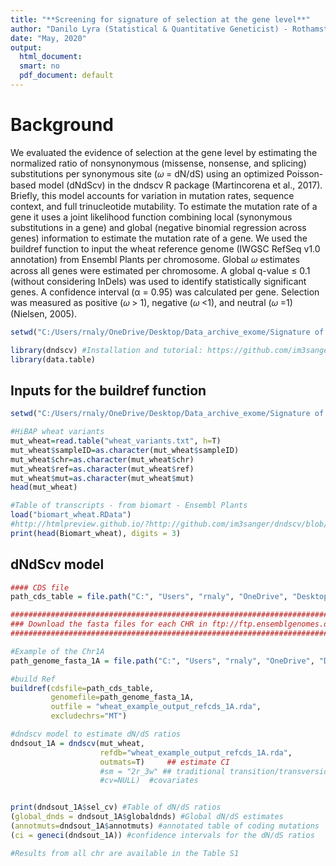 ---
title: "**Screening for signature of selection at the gene level**"
author: "Danilo Lyra (Statistical & Quantitative Geneticist) - Rothamsted Research - CAS"
date: "May, 2020"
output:
  html_document:
  smart: no
  pdf_document: default
---

# Background
We evaluated the evidence of selection at the gene level by estimating the normalized ratio of nonsynonymous (missense, nonsense, and splicing) substitutions per synonymous site (𝜔 = dN/dS) using an optimized Poisson-based model (dNdScv) in the dndscv R package (Martincorena et al., 2017). Briefly, this model accounts for variation in mutation rates, sequence context, and full trinucleotide mutability. To estimate the mutation rate of a gene it uses a joint likelihood function combining local (synonymous substitutions in a gene) and global (negative binomial regression across genes) information to estimate the mutation rate of a gene. We used the buildref function to input the wheat reference genome (IWGSC RefSeq v1.0 annotation) from Ensembl Plants per chromosome. Global 𝜔 estimates across all genes were estimated per chromosome. A global q-value ≤ 0.1 (without considering InDels) was used to identify statistically significant genes. A confidence interval (α = 0.95) was calculated per gene. Selection was measured as positive (𝜔 > 1), negative (𝜔 <1), and neutral (𝜔 =1) (Nielsen, 2005).


```{r packages, echo=T, message=FALSE, results=FALSE, warning = FALSE}
setwd("C:/Users/rnaly/OneDrive/Desktop/Data_archive_exome/Signature of selection")

library(dndscv) #Installation and tutorial: https://github.com/im3sanger/dndscv
library(data.table)

```

## Inputs for the buildref function 

```{r Data input, echo=T}
setwd("C:/Users/rnaly/OneDrive/Desktop/Data_archive_exome/Signature of selection")

#HiBAP wheat variants
mut_wheat=read.table("wheat_variants.txt", h=T)
mut_wheat$sampleID=as.character(mut_wheat$sampleID)
mut_wheat$chr=as.character(mut_wheat$chr)
mut_wheat$ref=as.character(mut_wheat$ref)
mut_wheat$mut=as.character(mut_wheat$mut)
head(mut_wheat)

#Table of transcripts - from biomart - Ensembl Plants
load("biomart_wheat.RData")
#http://htmlpreview.github.io/?http://github.com/im3sanger/dndscv/blob/master/vignettes/buildre#f.html
print(head(Biomart_wheat), digits = 3)

```

## dNdScv model

```{r Selection, echo=T}

#### CDS file
path_cds_table = file.path("C:", "Users", "rnaly", "OneDrive", "Desktop","DnDs_R",  "Biomart1.txt")

#############################################################################################
### Download the fasta files for each CHR in ftp://ftp.ensemblgenomes.org/pub/plants/release-46/fasta/triticum_aestivum/dna/
#############################################################################################

#Example of the Chr1A
path_genome_fasta_1A = file.path("C:", "Users", "rnaly", "OneDrive", "Desktop","DnDs_R",  "Triticum_aestivum.IWGSC.dna.chromosome.1A.fa")

#build Ref
buildref(cdsfile=path_cds_table, 
         genomefile=path_genome_fasta_1A, 
         outfile = "wheat_example_output_refcds_1A.rda", 
         excludechrs="MT")

#dndscv model to estimate dN/dS ratios
dndsout_1A = dndscv(mut_wheat, 
                    refdb="wheat_example_output_refcds_1A.rda", 
                    outmats=T)     ## estimate CI
                    #sm = "2r_3w" ## traditional transition/transversion (ts/tv) model
                    #cv=NULL)  #covariates


print(dndsout_1A$sel_cv) #Table of dN/dS ratios
(global_dnds = dndsout_1A$globaldnds) #Global dN/dS estimates
(annotmuts=dndsout_1A$annotmuts) #annotated table of coding mutations
(ci = geneci(dndsout_1A)) #confidence intervals for the dN/dS ratios

#Results from all chr are available in the Table S1
```

